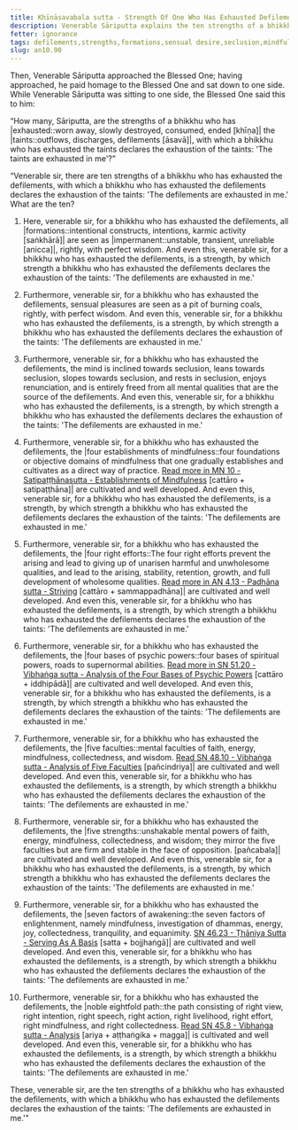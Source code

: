 ```yaml
---
title: Khīṇāsavabala sutta - Strength Of One Who Has Exhausted Defilements
description: Venerable Sāriputta explains the ten strengths of a bhikkhu who has exhausted the defilements.
fetter: ignorance
tags: defilements,strengths,formations,sensual desire,seclusion,mindfulness,right efforts,psychic powers,faculties,strengths,factors of awakening,noble eightfold path,an,an10
slug: an10.90
---
```


Then, Venerable Sāriputta approached the Blessed One; having approached, he paid homage to the Blessed One and sat down to one side. While Venerable Sāriputta was sitting to one side, the Blessed One said this to him:

“How many, Sāriputta, are the strengths of a bhikkhu who has |exhausted::worn away, slowly destroyed, consumed, ended [khīṇa]| the |taints::outflows, discharges, defilements [āsavā]|, with which a bhikkhu who has exhausted the taints declares the exhaustion of the taints: 'The taints are exhausted in me'?”

“Venerable sir, there are ten strengths of a bhikkhu who has exhausted the defilements, with which a bhikkhu who has exhausted the defilements declares the exhaustion of the taints: 'The defilements are exhausted in me.' What are the ten?

1) Here, venerable sir, for a bhikkhu who has exhausted the defilements, all |formations::intentional constructs, intentions, karmic activity [saṅkhārā]| are seen as |impermanent::unstable, transient, unreliable [anicca]|, rightly, with perfect wisdom. And even this, venerable sir, for a bhikkhu who has exhausted the defilements, is a strength, by which strength a bhikkhu who has exhausted the defilements declares the exhaustion of the taints: 'The defilements are exhausted in me.'

2) Furthermore, venerable sir, for a bhikkhu who has exhausted the defilements, sensual pleasures are seen as a pit of burning coals, rightly, with perfect wisdom. And even this, venerable sir, for a bhikkhu who has exhausted the defilements, is a strength, by which strength a bhikkhu who has exhausted the defilements declares the exhaustion of the taints: 'The defilements are exhausted in me.'

3) Furthermore, venerable sir, for a bhikkhu who has exhausted the defilements, the mind is inclined towards seclusion, leans towards seclusion, slopes towards seclusion, and rests in seclusion, enjoys renunciation, and is entirely freed from all mental qualities that are the source of the defilements. And even this, venerable sir, for a bhikkhu who has exhausted the defilements, is a strength, by which strength a bhikkhu who has exhausted the defilements declares the exhaustion of the taints: 'The defilements are exhausted in me.'

4) Furthermore, venerable sir, for a bhikkhu who has exhausted the defilements, the |four establishments of mindfulness::four foundations or objective domains of mindfulness that one gradually establishes and cultivates as a direct way of practice. [Read more in MN 10 - Satipaṭṭhānasutta - Establishments of Mindfulness](/mn10) [cattāro + satipaṭṭhāna]| are cultivated and well developed. And even this, venerable sir, for a bhikkhu who has exhausted the defilements, is a strength, by which strength a bhikkhu who has exhausted the defilements declares the exhaustion of the taints: 'The defilements are exhausted in me.'

5) Furthermore, venerable sir, for a bhikkhu who has exhausted the defilements, the |four right efforts::The four right efforts prevent the arising and lead to giving up of unarisen harmful and unwholesome qualities, and lead to the arising, stability, retention, growth, and full development of wholesome qualities. [Read more in AN 4.13 - Padhāna sutta - Striving](/an4.13) [cattāro + sammappadhāna]| are cultivated and well developed. And even this, venerable sir, for a bhikkhu who has exhausted the defilements, is a strength, by which strength a bhikkhu who has exhausted the defilements declares the exhaustion of the taints: 'The defilements are exhausted in me.'

6) Furthermore, venerable sir, for a bhikkhu who has exhausted the defilements, the |four bases of psychic powers::four bases of spiritual powers, roads to supernormal abilities. [Read more in SN 51.20 - Vibhaṅga sutta - Analysis of the Four Bases of Psychic Powers](/sn51.20) [cattāro + iddhipādā]| are cultivated and well developed. And even this, venerable sir, for a bhikkhu who has exhausted the defilements, is a strength, by which strength a bhikkhu who has exhausted the defilements declares the exhaustion of the taints: 'The defilements are exhausted in me.'

7) Furthermore, venerable sir, for a bhikkhu who has exhausted the defilements, the |five faculties::mental faculties of faith, energy, mindfulness, collectedness, and wisdom. [Read SN 48.10 - Vibhaṅga sutta - Analysis of Five Faculties](/sn48.10) [pañcindriya]| are cultivated and well developed. And even this, venerable sir, for a bhikkhu who has exhausted the defilements, is a strength, by which strength a bhikkhu who has exhausted the defilements declares the exhaustion of the taints: 'The defilements are exhausted in me.'

8) Furthermore, venerable sir, for a bhikkhu who has exhausted the defilements, the |five strengths::unshakable mental powers of faith, energy, mindfulness, collectedness, and wisdom; they mirror the five faculties but are firm and stable in the face of opposition. [pañcabala]| are cultivated and well developed. And even this, venerable sir, for a bhikkhu who has exhausted the defilements, is a strength, by which strength a bhikkhu who has exhausted the defilements declares the exhaustion of the taints: 'The defilements are exhausted in me.'

9) Furthermore, venerable sir, for a bhikkhu who has exhausted the defilements, the |seven factors of awakening::the seven factors of enlightenment, namely mindfulness, investigation of dhammas, energy, joy, collectedness, tranquility, and equanimity. [SN 46.23 - Ṭhāniya Sutta - Serving As A Basis](/sn46.23) [satta + bojjhaṅgā]| are cultivated and well developed. And even this, venerable sir, for a bhikkhu who has exhausted the defilements, is a strength, by which strength a bhikkhu who has exhausted the defilements declares the exhaustion of the taints: 'The defilements are exhausted in me.'

10) Furthermore, venerable sir, for a bhikkhu who has exhausted the defilements, the |noble eightfold path::the path consisting of right view, right intention, right speech, right action, right livelihood, right effort, right mindfulness, and right collectedness. [Read SN 45.8 - Vibhaṅga sutta - Analysis](/sn45.8) [ariya + aṭṭhaṅgika + magga]| is cultivated and well developed. And even this, venerable sir, for a bhikkhu who has exhausted the defilements, is a strength, by which strength a bhikkhu who has exhausted the defilements declares the exhaustion of the taints: 'The defilements are exhausted in me.'

These, venerable sir, are the ten strengths of a bhikkhu who has exhausted the defilements, with which a bhikkhu who has exhausted the defilements declares the exhaustion of the taints: 'The defilements are exhausted in me.'"